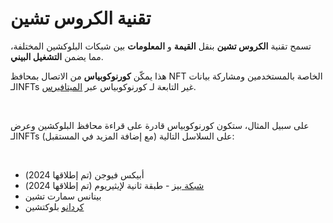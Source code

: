 # تقنية الكروس تشين 

تسمح تقنية **الكروس تشين** بنقل **القيمة** و **المعلومات** بين شبكات البلوكشين المختلفة، مما يضمن **التشغيل البيني**.  

هذا يمكّن **كورنوكوبياس** من الاتصال بمحافظ NFT الخاصة بالمستخدمين ومشاركة بيانات الـNFTs غير التابعة لـ كورنوكوبياس عبر [الميتافيرس](/game/about-the-game/world).  

</br>  

على سبيل المثال، ستكون كورنوكوبياس قادرة على قراءة محافظ البلوكشين وعرض الـNFTs على السلاسل التالية (مع إضافة المزيد في المستقبل):  

</br>  

<ul className="list-disc ltr pl-6 space-y-2">
  <li>أبيكس فيوجن (تم إطلاقها 2024)</li>
  <li><a href="/company/technology/cross-chain-technology/base" className="underline">شبكة بيز</a> - طبقة ثانية لإيثيريوم  (تم إطلاقها 2024)</li>
  <li>بينانس سمارت تشين</li>
  <li><a href="/company/technology/cross-chain-technology/cardano" className="underline">كردانو</a> بلوكتشين</li>
</ul>  
